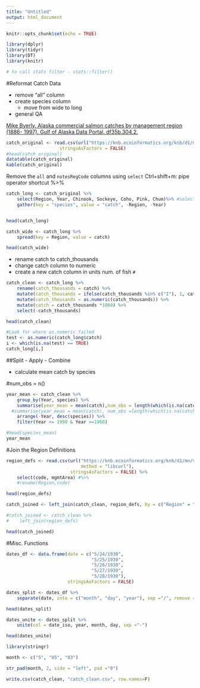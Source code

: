 ```yaml
---
title: "Untitled"
output: html_document
---
```


```r
knitr::opts_chunk$set(echo = TRUE)
```

```r
library(dplyr)
library(tidyr)
library(DT)
library(knitr)

# to call stats filter - stats::filter()

```


#Reformat Catch Data

* remove  "all" column
* create species column
    - move from wide to long
* general QA

[Mike Byerly. Alaska commercial salmon catches by management region (1886- 1997). Gulf of Alaska Data Portal. df35b.304.2.](https://knb.ecoinformatics.org/knb/d1/mn/v2/object/df35b.302.1)

```r
catch_original <- read.csv(url("https://knb.ecoinformatics.org/knb/d1/mn/v2/object/df35b.302.1", method = "libcurl"),
                    stringsAsFactors = FALSE)
#head(catch_original)
datatable(catch_original)
kable(catch_original)

```

Remove the `all` and `notesRegCode` columns using `select`
Ctrl+shift+m: pipe operator shortcut %>%


```r
catch_long <- catch_original %>% 
    select(Region, Year, Chinook, Sockeye, Coho, Pink, Chum)%>% #select(-All, -notesRegCode)
    gather(key = "species", value = "catch", -Region, -Year)


head(catch_long)

```
```r
catch_wide <- catch_long %>% 
    spread(key = Region, value = catch)

head(catch_wide)
```

* rename catch to catch_thousands
* change catch column to numeric
* create a new catch column in units num. of fish `#`

```r
catch_clean <- catch_long %>% 
    rename(catch_thousands = catch) %>%
    mutate(catch_thousands = ifelse(catch_thousands %in% c("I"), 1, catch_thousands)) %>% 
    mutate(catch_thousands = as.numeric(catch_thousands)) %>% 
    mutate(catch = catch_thousands *1000) %>% 
    select(-catch_thousands)

head(catch_clean)

```

```r
#Look for where as.numeric failed 
test <- as.numeric(catch_long$catch)
i <- which(is.na(test) == TRUE)
catch_long[i,]

```

##Split - Apply - Combine

* calculate mean catch by species

#num_obs = n()

```r
year_mean <- catch_clean %>% 
    group_by(Year, species) %>% 
    summarise(year_mean = mean(catch),num_obs = length(which(is.na(catch)))) %>%   
  #summarise(year_mean = mean(catch), num_obs =length(which(is.na(catch)))) %>%  
    arrange(-Year, desc(species)) %>%
    filter(Year <= 1990 & Year >=1960)

#head(species_mean)
year_mean

```




#Join the Region Definitions

```r
region_defs <- read.csv(url("https://knb.ecoinformatics.org/knb/d1/mn/v2/object/df35b.303.1",
                            method = "libcurl"),
                        stringsAsFactors = FALSE) %>% 
    select(code, mgmtArea) #%>% 
    #rename(Region,code)

head(region_defs)

```

```r
catch_joined <- left_join(catch_clean, region_defs, by = c("Region" = "code"))

#catch_joined <- catch_clean %>%
#    left_join(region_defs)

head(catch_joined)

```


#Misc. Functions

```r
dates_df <- data.frame(date = c("5/24/1930",
                                "5/25/1930",
                                "5/26/1930",
                                "5/27/1930",
                                "5/28/1930"),
                       stringsAsFactors = FALSE)

```


```r
dates_split <- dates_df %>%
    separate(date, into = c("month", "day", "year"), sep ="/", remove = F)

head(dates_split)

```

```r
dates_unite <- dates_split %>%
    unite(col = date_iso, year, month, day, sep ="-")

head(dates_unite)

```

```r
library(stringr)

month <- c("5", "05", "03")

str_pad(month, 2, side = "left", pad ="0")

```

```r
write.csv(catch_clean, "catch_clean.csv", row.names=F)

```





